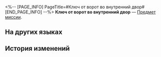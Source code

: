 <%-- [PAGE_INFO]
PageTitle=#Ключ от ворот во внутренний двор#
[END_PAGE_INFO] --%>
{{Предмет Инфобокс
|id          = 140370
|Изображение = Предмет Ключ от ворот во внутренний двор.png
|Тип         = Предмет миссии
|Инвентарь   = Миссии
|Редкость    = 3
|Эффект      = 
|Описание    = Кажется, это ключ от лунных врат.
}}
'''Ключ от ворот во внутренний двор''' — [[Предмет миссии]].

==На других языках==
{{На других языках
|en   = Courtyard Gate Key
|zhs  = 院门的钥匙
|zht  = 院門的鑰匙
|ja   = 庭園の入り口の鍵
|ko   = 정원 입구 열쇠
|es   = Llave de la puerta del patio
|fr   = Clé de porte de la cour intérieure
|ru   = Ключ от ворот во внутренний двор
|th   = กุญแจประตูสวน
|vi   = Chìa Khóa Cổng Sân
|de   = Schlüssel zum Hoftor
|id   = Kunci Pintu Gerbang
|pt   = Chave do Portão do Pátio
}}

==История изменений==
{{История изменений|3.5}}